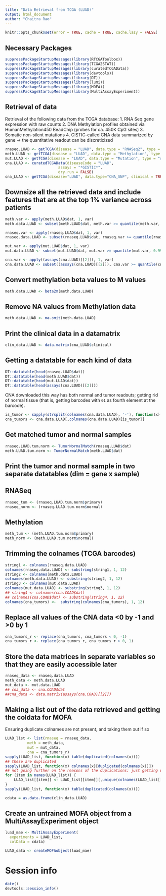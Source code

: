 ```yaml
---
title: "Data Retrieval from TCGA (LUAD)"
output: html_document
author: "Chaitra Rao"
---
```


```r
knitr::opts_chunk$set(error = TRUE, cache = TRUE, cache.lazy = FALSE)
```

## Necessary Packages

```r
suppressPackageStartupMessages(library(RTCGAToolbox))
suppressPackageStartupMessages(library(TCGA2STAT))
suppressPackageStartupMessages(library(curatedTCGAData))
suppressPackageStartupMessages(library(devtools))
suppressPackageStartupMessages(library(DT))
suppressPackageStartupMessages(library(lumi))
suppressPackageStartupMessages(library(MOFA))
suppressPackageStartupMessages(library(MultiAssayExperiment))
```

## Retrieval of data

Retrieval of the following data from the TCGA database:
1. RNA Seq gene expression with raw counts
2. DNA Methylation profiles obtained via HumanMethylation450 BeadChip (probes for ca. 450K CpG sites)
3. Somatic non-silent mutations
4. GISTIC-called CNA data summarized by gene -> the quantitative readout can be discreticized

```r
rnaseq.LUAD <- getTCGA(disease = "LUAD", data.type = "RNASeq2", type = "count")
meth.LUAD <- getTCGA(disease = "LUAD", data.type = "Methylation", type = "450K")
mut.LUAD <- getTCGA(disease = "LUAD", data.type = "Mutation", type = "somatic")
cna.LUAD <- curatedTCGAData(diseaseCode = "LUAD",
                        assays = "*GISTIC*",
                        dry.run = FALSE)
cna_LUAD <- getTCGA(disease="LUAD", data.type="CNA_SNP", clinical = TRUE)

```

## Downsize all the retrieved data and include features that are at the top 1% variance across patients

```r
meth.var <- apply(meth.LUAD$dat, 1, var)
meth.data.LUAD <- subset(meth.LUAD$dat, meth.var >= quantile(meth.var, 0.99, na.rm=T) & !is.na(meth.var))

```

```r
rnaseq.var <- apply(rnaseq.LUAD$dat, 1, var)
rnaseq.data.LUAD <- subset(rnaseq.LUAD$dat, rnaseq.var >= quantile(rnaseq.var, 0.99, na.rm=T) & !is.na(rnaseq.var))

```

```r
mut.var <- apply(mut.LUAD$dat, 1, var)
mut.data.LUAD <- subset(mut.LUAD$dat, mut.var >= quantile(mut.var, 0.99, na.rm=T) & !is.na(mut.var))

```

```r
cna.var <- apply((assays(cna.LUAD)[[2]]), 1, var)
cna.data.LUAD <- subset((assays(cna.LUAD)[[2]]), cna.var >= quantile(cna.var, 0.99, na.rm=T) & !is.na(cna.var))

```


## Convert methylation beta values to M values 

```r
meth.data.LUAD <- beta2m(meth.data.LUAD)
```

## Remove NA values from Methylation data

```r
meth.data.LUAD <- na.omit(meth.data.LUAD)
```


## Print the clinical data in a datamatrix

```r
clin_data.LUAD <- data.matrix(cna_LUAD$clinical)
```

## Getting a datatable for each kind of data

```r
DT::datatable(head(rnaseq.LUAD$dat))
DT::datatable(head(meth.LUAD$dat))
DT::datatable(head(mut.LUAD$dat))
DT::datatable(head(assays(cna.LUAD)[[2]]))
```

CNA downloaded this way has both normal and tumor readouts; getting rid of normal tissue (that is, getting barcodes with `01` as fourth element at the barcode).

```r
is_tumor <- sapply(strsplit(colnames(cna.data.LUAD), '-'), function(x) return(grepl('^01', x[4])))
cna_tumors <- cna.data.LUAD[,colnames(cna.data.LUAD)[is_tumor]]
```

## Get matched tumor and normal samples

```r
rnaseq.LUAD.tum.norm <- TumorNormalMatch(rnaseq.LUAD$dat)
meth.LUAD.tum.norm <- TumorNormalMatch(meth.LUAD$dat)

```

## Print the tumor and normal sample in two separate datatables (dim = gene x sample)

## RNASeq

```r
rnaseq_tum <- (rnaseq.LUAD.tum.norm$primary)
rnaseq_norm <- (rnaseq.LUAD.tum.norm$normal)
```

## Methylation

```r
meth_tum <- (meth.LUAD.tum.norm$primary)
meth_norm <- (meth.LUAD.tum.norm$normal)
```

## Trimming the colnames (TCGA barcodes)

```r
string1 <- colnames(rnaseq.data.LUAD)
colnames(rnaseq.data.LUAD) <- substring(string1, 1, 12)
string2 <- colnames(meth.data.LUAD)
colnames(meth.data.LUAD) <- substring(string2, 1, 12)
string3 <- colnames(mut.data.LUAD)
colnames(mut.data.LUAD) <- substring(string3, 1, 12)
## string4 <- colnames(cna.COAD$dat)
## colnames(cna.COAD$dat) <- substring(string4, 1, 12)
colnames(cna_tumors) <-  substring(colnames(cna_tumors), 1, 12)

```

## Replace all values of the CNA data <0 by -1 and >0 by 1

```r
cna_tumors_r <- replace(cna_tumors, cna_tumors < 0, -1)
cna_tumors_r <- replace(cna_tumors_r, cna_tumors_r > 0, 1)
```

## Store the data matrices in separate variables so that they are easily accessible later

```r
rnaseq_data <- rnaseq.data.LUAD
meth_data <- meth.data.LUAD
mut_data <- mut.data.LUAD
## cna_data <- cna.COAD$dat
##cna_data <- data.matrix(assays(cna.COAD)[[2]])

```

## Making a list out of the data retrieved and getting the coldata for MOFA

Ensuring duplicate colnames are not present, and taking them out if so

```r
LUAD_list <- list(rnaseq = rnaseq_data,
          meth = meth_data,
          mut = mut_data,
          cna = cna_tumors_r)
sapply(LUAD_list, function(x) table(duplicated(colnames(x))))
## these are duplicated
sapply(LUAD_list, function(x) colnames(x)[duplicated(colnames(x))])
## not going further on the reasons of the duplications: just getting unique stuff
for (item in names(LUAD_list)) {
    LUAD_list[[item]] <- LUAD_list[[item]][,unique(colnames(LUAD_list[[item]]))]
}
sapply(LUAD_list, function(x) table(duplicated(colnames(x))))
```


```r
cdata = as.data.frame(clin_data.LUAD)
```

## Create an untrained MOFA object from a MultiAssayExperiment object

```r
luad_mae <- MultiAssayExperiment(
  experiments = LUAD_list, 
  colData = cdata)

LUAD_data <- createMOFAobject(luad_mae)

```

# Session info

```r
date()
devtools::session_info()
```





